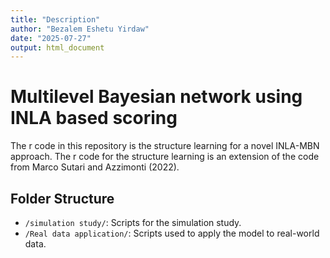---
title: "Description"
author: "Bezalem Eshetu Yirdaw"
date: "2025-07-27"
output: html_document
---

# Multilevel Bayesian network using INLA based scoring

The r code in this repository is the structure learning for a novel INLA-MBN approach. 
The r code for the structure learning is an extension of the code from 
Marco Sutari and Azzimonti (2022).

## Folder Structure

- `/simulation study/`: Scripts for the simulation study.
- `/Real data application/`: Scripts used to apply the model to real-world data.
